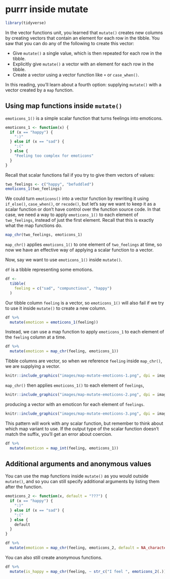 # purrr inside mutate

```r
library(tidyverse)
```

In the vector functions unit, you learned that `mutate()` creates new columns by creating vectors that contain an element for each row in the tibble. You saw that you can do any of the following to create this vector:

* Give `mutate()` a single value, which is then repeated for each row in the tibble.
* Explicitly give `mutate()` a vector with an element for each row in the tibble.
* Create a vector using a vector function like `+` or `case_when()`.

In this reading, you'll learn about a fourth option: supplying `mutate()` with a vector created by a `map` function.

## Using map functions inside `mutate()`

`emoticons_1()` is a simple scalar function that turns feelings into emoticons.

```r
emoticons_1 <- function(x) {
  if (x == "happy") {
    ":)"
  } else if (x == "sad") {
    ":("
  } else {
    "Feeling too complex for emoticons"
  }
}
```

Recall that scalar functions fail if you try to give them vectors of values:

```r
two_feelings <- c("happy", "befuddled")
emoticons_1(two_feelings)
```

We could turn `emoticons()` into a vector function by rewriting it using `if_else()`, `case_when()`, or `recode()`, but let's say we want to keep it as a scalar function or don't have control over the function source code. In that case, we need a way to apply `emoticons_1()` to each element of `two_feelings`, instead of just the first element. Recall that this is exactly what the map functions do.

```r
map_chr(two_feelings, emoticons_1)
```

`map_chr()` applies `emoticons_1()` to one element of `two_feelings` at time, so now we have an effective way of applying a scalar function to a vector. 

Now, say we want to use `emoticons_1()` inside `mutate()`.

`df` is a tibble representing some emotions. 

```r
df <- 
  tibble(
    feeling = c("sad", "compunctious", "happy")
  ) 
```

Our tibble column `feeling` is a vector, so `emoticons_1()` will also fail if we try to use it inside `mutate()` to create a new column.

```r
df %>% 
  mutate(emoticon = emoticons_1(feeling))
```

Instead, we can use a map function to apply `emoticons_1` to each element of the `feeling` column at a time.

```r
df %>% 
  mutate(emoticon = map_chr(feeling, emoticons_1))
```

Tibble columns are vector, so when we reference `feeling` inside `map_chr()`, we are supplying a vector.

```r
knitr::include_graphics("images/map-mutate-emoticons-1.png", dpi = image_dpi)
```

`map_chr()` then applies `emoticons_1()` to each element of `feelings`,

```r
knitr::include_graphics("images/map-mutate-emoticons-2.png", dpi = image_dpi)
```

producing a vector with an emoticon for each element of `feelings`.

```r
knitr::include_graphics("images/map-mutate-emoticons-3.png", dpi = image_dpi )
```

This pattern will work with any scalar function, but remember to think about which map variant to use. If the output type of the scalar function doesn't match the suffix, you'll get an error about coercion.

```r
df %>% 
  mutate(emoticon = map_int(feeling, emoticons_1))
```

## Additional arguments and anonymous values

You can use the map functions inside `mutate()` as you would outside `mutate()`, and so you can still specify additional arguments by listing them after the function.

```r
emoticons_2 <- function(x, default = "???") {
  if (x == "happy") {
    ":)"
  } else if (x == "sad") {
    ":("
  } else {
    default
  }
}

df %>% 
  mutate(emoticon = map_chr(feeling, emoticons_2, default = NA_character_))
```

You can also still create anonymous functions.

```r
df %>% 
  mutate(is_happy = map_chr(feeling, ~ str_c("I feel ", emoticons_2(.))))
```